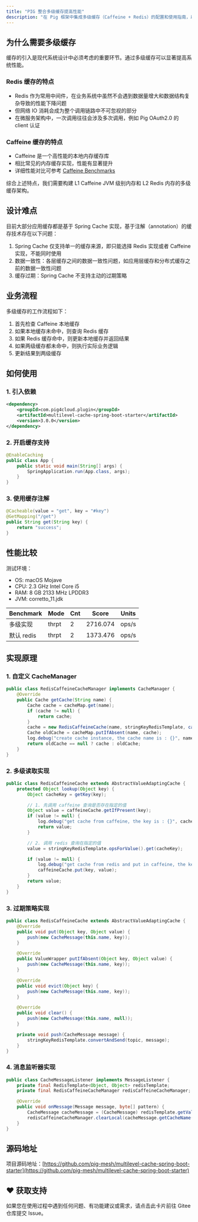 ```yaml
---
title: "PIG 整合多级缓存提高性能"
description: "在 Pig 框架中集成多级缓存（Caffeine + Redis）的配置和使用指南，以提高系统性能"
---
```


## 为什么需要多级缓存

<Note>
缓存的引入是现代系统设计中必须考虑的重要环节。通过多级缓存可以显著提高系统性能。
</Note>

### Redis 缓存的特点
- Redis 作为常用中间件，在业务系统中虽然不会遇到数据量增大和数据结构复杂导致的性能下降问题
- 但网络 IO 消耗会成为整个调用链路中不可忽视的部分
- 在微服务架构中，一次调用往往会涉及多次调用，例如 Pig OAuth2.0 的 client 认证

### Caffeine 缓存的特点
- Caffeine 是一个高性能的本地内存缓存库
- 相比常见的内存缓存实现，性能有显著提升
- 详细性能对比可参考 [Caffeine Benchmarks](https://github.com/ben-manes/caffeine/wiki/Benchmarks)

<Note>
综合上述特点，我们需要构建 L1 Caffeine JVM 级别内存和 L2 Redis 内存的多级缓存架构。
</Note>

## 设计难点

目前大部分应用缓存都是基于 Spring Cache 实现，基于注解（annotation）的缓存技术存在以下问题：

1. Spring Cache 仅支持单一的缓存来源，即只能选择 Redis 实现或者 Caffeine 实现，不能同时使用
2. 数据一致性：各层缓存之间的数据一致性问题，如应用层缓存和分布式缓存之前的数据一致性问题
3. 缓存过期：Spring Cache 不支持主动的过期策略

## 业务流程

多级缓存的工作流程如下：

1. 首先检查 Caffeine 本地缓存
2. 如果本地缓存未命中，则查询 Redis 缓存
3. 如果 Redis 缓存命中，则更新本地缓存并返回结果
4. 如果两级缓存都未命中，则执行实际业务逻辑
5. 更新结果到两级缓存

## 如何使用

### 1. 引入依赖

```xml
<dependency>
    <groupId>com.pig4cloud.plugin</groupId>
    <artifactId>multilevel-cache-spring-boot-starter</artifactId>
    <version>3.0.0</version>
</dependency>
```

### 2. 开启缓存支持

```java
@EnableCaching
public class App {
    public static void main(String[] args) {
        SpringApplication.run(App.class, args);
    }
}
```

### 3. 使用缓存注解

```java
@Cacheable(value = "get", key = "#key")
@GetMapping("/get")
public String get(String key) {
    return "success";
}
```

## 性能比较

测试环境：
- OS: macOS Mojave
- CPU: 2.3 GHz Intel Core i5
- RAM: 8 GB 2133 MHz LPDDR3
- JVM: corretto_11.jdk

| Benchmark | Mode | Cnt | Score | Units |
|-----------|------|-----|-------|-------|
| 多级实现 | thrpt | 2 | 2716.074 | ops/s |
| 默认 redis | thrpt | 2 | 1373.476 | ops/s |

## 实现原理

### 1. 自定义 CacheManager

```java
public class RedisCaffeineCacheManager implements CacheManager {
    @Override
    public Cache getCache(String name) {
        Cache cache = cacheMap.get(name);
        if (cache != null) {
            return cache;
        }
        cache = new RedisCaffeineCache(name, stringKeyRedisTemplate, caffeineCache(), cacheConfigProperties);
        Cache oldCache = cacheMap.putIfAbsent(name, cache);
        log.debug("create cache instance, the cache name is : {}", name);
        return oldCache == null ? cache : oldCache;
    }
}
```

### 2. 多级读取实现

```java
public class RedisCaffeineCache extends AbstractValueAdaptingCache {
    protected Object lookup(Object key) {
        Object cacheKey = getKey(key);

        // 1. 先调用 caffeine 查询是否存在指定的值
        Object value = caffeineCache.getIfPresent(key);
        if (value != null) {
            log.debug("get cache from caffeine, the key is : {}", cacheKey);
            return value;
        }

        // 2. 调用 redis 查询在指定的值
        value = stringKeyRedisTemplate.opsForValue().get(cacheKey);

        if (value != null) {
            log.debug("get cache from redis and put in caffeine, the key is : {}", cacheKey);
            caffeineCache.put(key, value);
        }
        return value;
    }
}
```

### 3. 过期策略实现

```java
public class RedisCaffeineCache extends AbstractValueAdaptingCache {
    @Override
    public void put(Object key, Object value) {
        push(new CacheMessage(this.name, key));
    }

    @Override
    public ValueWrapper putIfAbsent(Object key, Object value) {
        push(new CacheMessage(this.name, key));
    }

    @Override
    public void evict(Object key) {
        push(new CacheMessage(this.name, key));
    }

    @Override
    public void clear() {
        push(new CacheMessage(this.name, null));
    }

    private void push(CacheMessage message) {
        stringKeyRedisTemplate.convertAndSend(topic, message);
    }
}
```

### 4. 消息监听器实现

```java
public class CacheMessageListener implements MessageListener {
    private final RedisTemplate<Object, Object> redisTemplate;
    private final RedisCaffeineCacheManager redisCaffeineCacheManager;

    @Override
    public void onMessage(Message message, byte[] pattern) {
        CacheMessage cacheMessage = (CacheMessage) redisTemplate.getValueSerializer().deserialize(message.getBody());
        redisCaffeineCacheManager.clearLocal(cacheMessage.getCacheName(), cacheMessage.getKey());
    }
}
```

## 源码地址

项目源码地址：[https://github.com/pig-mesh/multilevel-cache-spring-boot-starter](https://github.com/pig-mesh/multilevel-cache-spring-boot-starter)

## ♥️ 获取支持
<Card title="遇到问题？" horizontal icon="link" href="https://gitee.com/log4j/pig/issues">
  如果您在使用过程中遇到任何问题、有功能建议或需求，请点击此卡片前往 Gitee 仓库提交 Issue。
</Card>

